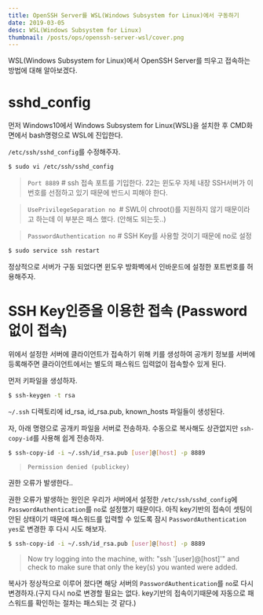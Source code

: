 ```yaml
---
title: OpenSSH Server를 WSL(Windows Subsystem for Linux)에서 구동하기
date: 2019-03-05
desc: WSL(Windows Subsystem for Linux)
thumbnail: /posts/ops/openssh-server-wsl/cover.png
---
```


WSL(Windows Subsystem for Linux)에서 OpenSSH Server를 띄우고 접속하는 방법에 대해 알아보겠다.

# sshd_config

먼저 Windows10에서 Windows Subsystem for Linux(WSL)을 설치한 후 CMD화면에서 bash명령으로 WSL에 진입한다.

`/etc/ssh/sshd_config`를 수정해주자.

~~~bash
$ sudo vi /etc/ssh/sshd_config
~~~
> `Port 8889` # ssh 접속 포트를 기입한다. 22는 윈도우 자체 내장 SSH서버가 이번호를 선점하고 있기 때문에 반드시 피해야 한다.

> `UsePrivilegeSeparation no `# SWL이 chroot()를 지원하지 않기 때문이라고 하는데 이 부분은 패스 했다. (안해도 되는듯..)

> `PasswordAuthentication no` # SSH Key를 사용할 것이기 때문에 no로 설정

~~~bash
$ sudo service ssh restart
~~~

정상적으로 서버가 구동 되었다면 윈도우 방화벽에서 인바운드에  설정한 포트번호를 허용해주자.

# SSH Key인증을 이용한 접속 (Password 없이 접속)

위에서 설정한 서버에 클라이언트가 접속하기 위해 키를 생성하여 공개키 정보를 서버에 등록해주면 클라이언트에서는 별도의 패스워드 입력없이 접속할수 있게 된다.

먼저 키파일을 생성하자.

~~~bash
$ ssh-keygen -t rsa
~~~

`~/.ssh` 디렉토리에 id_rsa, id_rsa.pub, known_hosts 파일들이 생성된다.

자, 아래 명령으로 공개키 파일을 서버로 전송하자. 수동으로 복사해도 상관없지만 `ssh-copy-id`를 사용해 쉽게 전송하자.

~~~bash
$ ssh-copy-id -i ~/.ssh/id_rsa.pub [user]@[host] -p 8889
~~~

>`Permission denied (publickey)` 

권한 오류가 발생한다..

권한 오류가 발생하는 원인은 우리가 서버에서 설정한 `/etc/ssh/sshd_config`에 `PasswordAuthentication`를 `no`로 설정했기 때문이다. 아직 key기반의 접속이 셋팅이 안된 상태이기 때문에 패스워드를 입력할 수 있도록 잠시 `PasswordAuthentication yes`로 변경한 후 다시 시도 해보자.

~~~bash
$ ssh-copy-id -i ~/.ssh/id_rsa.pub [user]@[host] -p 8889
~~~

>Now try logging into the machine, with:   "ssh '[user]@[host]'"
>and check to make sure that only the key(s) you wanted were added.

복사가 정상적으로 이루어 졌다면 해당 서버의 `PasswordAuthentication`를 `no`로 다시 변경하자.(구지 다시 no로 변경할 필요는 없다. key기반의 접속이기때문에 자동으로 패스워드를 확인하는 절차는 패스되는 것 같다.)